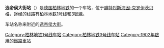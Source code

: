 {{Distinguish|选帝侯路堤站}}
{{noteTA
|1=zh-hans:克罗伊茨贝格;zh-hk:十字山;zh-tw:十字山;
}}
{{Infobox station
|name=选帝侯大街<br />{{lang|de|Kurfürstenstraße}}
|Image        =Berlin_U-Bahn-U1-Kurf%C3%BCrstenstra%C3%9Fe-entrance.jpg
|ImageTitle   =
|Location     = [[腓特烈斯海因-克罗伊茨贝格|腓特烈斯海因-克罗伊茨贝格]]
|Time         =1902年
|Line         ={{ÖPNV Berlin|U1}}{{ÖPNV Berlin|U3}}
|Platform     =
|Exit         =
|Abbreviation =
|Code         =
|Type         =
|Category     =
}}
'''选帝侯大街站'''（{{lang-de|U-Bahnhof Kurfürstenstraße}}）是[[德国|德国]][[柏林地铁|柏林地铁]]的一个车站，位于[[腓特烈斯海因-克罗伊茨贝格|腓特烈斯海因-克罗伊茨贝格]]，途经的线路有[[柏林地铁1号线|柏林地铁1号线]]和[[柏林地鐵3號線|3號線]]。

车站名称来附近的[[选帝侯大街|选帝侯大街]]。

{{Germany-stub}}

{{柏林地鐵1號線}}
{{柏林地鐵3號線}}

[[Category:柏林地铁1号线车站|Category:柏林地铁1号线车站]]
[[Category:柏林地铁3号线车站|Category:柏林地铁3号线车站]]
[[Category:1902年啟用的鐵路車站|Category:1902年啟用的鐵路車站]]